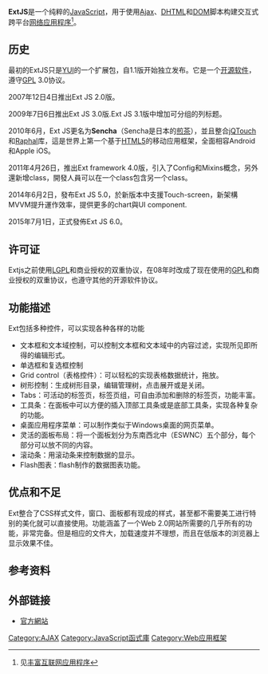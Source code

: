 {{noteTA
| G1=IT
}}
{{Infobox software
| name                   = Ext JS JavaScript Framework
| screenshot             = <!-- 檔案不存在 [[File:Extjs-desktop.jpg|180px]] ，可從英文維基百科取得 -->
| caption                = Ext JS 2.0 Web Desktop
| collapsible            = no
| latest release version = 7.5.0
| latest release date    = {{release date|2021|12}}
| genre                  = [[JavaScript函式庫|JavaScript函式庫]]
| license                = [[GNU通用公共许可证|GNU通用公共许可证]]或专有
| website                = {{URL|https://www.sencha.com/products/extjs/}}
| devel                  = 活跃
}}
'''ExtJS'''是一个纯粹的[[JavaScript|JavaScript]]{{tsl|en|application framework|应用程序框架}}，用于使用[[Ajax|Ajax]]、[[動態HTML|DHTML]]和[[文档对象模型|DOM]]脚本构建交互式跨平台[[网络应用程序|网络应用程序]]<ref>见[[丰富互联网应用程序|丰富互联网应用程序]]</ref>。

== 历史 ==

最初的ExtJS只是[[Yahoo!_UI_Library|YUI]]的一个扩展包，自1.1版开始独立发布。它是一个[[开源软件|开源软件]]，遵守[[GPL|GPL]] 3.0协议。

2007年12日4日推出Ext JS 2.0版。

2009年7日6日推出Ext JS 3.0版.Ext JS 3.1版中增加可分组的列标题。

2010年6月，Ext JS更名为'''Sencha'''（Sencha是日本的[[煎茶|煎茶]]），並且整合[[jQTouch|jQTouch]]和[[Raphal|Raphal]]库，這是世界上第一个基于[[HTML5|HTML5]]的移动应用框架，全面相容Android和Apple iOS。

2011年4月26日，推出Ext framework 4.0版，引入了Config和Mixins概念，另外還新增class，開發人員可以在一个class包含另一个class。

2014年6月2日，發布Ext JS 5.0，於新版本中支援Touch-screen，新架構MVVM提升運作效率，提供更多的chart與UI component.

2015年7月1日，正式發佈Ext JS 6.0。

== 许可证 ==

Extjs之前使用[[LGPL|LGPL]]和商业授权的双重协议，在08年时改成了现在使用的[[GPL|GPL]]和商业授权的双重协议，也遵守其他的开源软件协议。

== 功能描述 ==

Ext包括多种控件，可以实现各种各样的功能

* 文本框和文本域控制，可以控制文本框和文本域中的内容过滤，实现所见即所得的编辑形式。
* 单选框和复选框控制
* Grid control（表格控件）：可以轻松的实现表格数据统计，拖放。
* 树形控制：生成树形目录，编辑管理树，点击展开或是关闭。
* Tabs：可活动的标签页，标签页组，可自由添加和删除的标签页，功能丰富。
* 工具条：在面板中可以方便的插入顶部工具条或是底部工具条，实现各种复杂的功能。
* 桌面应用程序菜单：可以制作类似于Windows桌面的网页菜单。
* 灵活的面板布局：将一个面板划分为东南西北中（ESWNC）五个部分，每个部分可以放不同的内容。
* 滚动条：用滚动条来控制数据的显示。
* Flash图表：flash制作的数据图表功能。

== 优点和不足 ==

Ext整合了CSS样式文件，窗口、面板都有现成的样式，甚至都不需要美工进行特别的美化就可以直接使用。功能涵盖了一个Web 2.0网站所需要的几乎所有的功能，非常完备。但是相应的文件大，加载速度并不理想，而且在低版本的浏览器上显示效果不佳。

== 参考资料 ==
{{reflist}}

== 外部链接 ==
* [http://www.sencha.com/ 官方網站]{{Wayback|url=http://www.sencha.com/ |date=20100721234057 }}

{{ECMAScript}}
{{Application frameworks}}
{{Widget toolkits}}

[[Category:AJAX|Category:AJAX]]
[[Category:JavaScript函式庫|Category:JavaScript函式庫]]
[[Category:Web应用框架|Category:Web应用框架]]